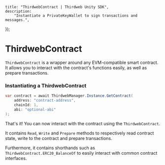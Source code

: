
	title: "ThirdwebContract | Thirdweb Unity SDK",
	description:
		"Instantiate a PrivateKeyWallet to sign transactions and messages.",
});

# ThirdwebContract

`ThirdwebContract` is a wrapper around any EVM-compatible smart contract. It allows you to interact with the contract's functions easily, as well as prepare transactions.

### Instantiating a ThirdwebContract

```csharp
var contract = await ThirdwebManager.Instance.GetContract(
	address: "contract-address", 
	chainId: 1, 
	abi: "optional-abi"
);
```

That's it! You can now interact with the contract using the `ThirdwebContract`.

It contains `Read`, `Write` and `Prepare` methods to respectively read contract state, write to the contract and prepare transactions.

Furthermore, it contains shorthands such as `ThirdwebContract.ERC20_BalanceOf` to easily interact with common contract interfaces.

<ArticleIconCard
	href="/dotnet/contracts/read"
	icon={GraduationCap}
	title="Interact with Smart Contracts"
/>